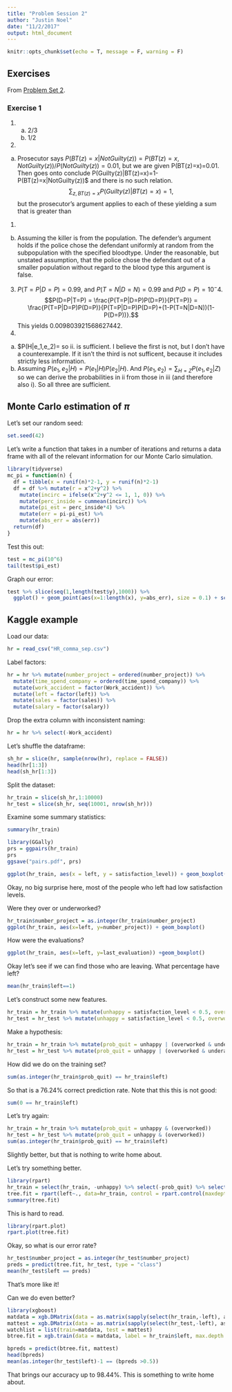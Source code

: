 ```yaml
---
title: "Problem Session 2"
author: "Justin Noel"
date: "11/2/2017"
output: html_document
---
```


```r
knitr::opts_chunk$set(echo = T, message = F, warning = F)
```
## Exercises
From [Problem Set 2](http://www.nullplug.org/ML-Blog/2017/10/27/problem-set-2/).

### Exercise 1

1.
  a. 2/3
  b. 1/2
2. 
  a. Prosecutor says $P(BT(z)=x|NotGuilty(z))= P(BT(z)=x, NotGuilty(z))/P(NotGuilty(z)) = 0.01$, but we are given P(BT(z)=x)=0.01. Then goes onto conclude P(Guilty(z)|BT(z)=x)=1-P(BT(z)=x|NotGuilty(z))$ and there is no such relation. 
 $$\sum_{z, BT(z)=x} P(Guilty(z) | BT(z)=x) =1,$$ but the prosecutor's argument applies to each of these yielding a sum that is greater than 
 1. 
  b. Assuming the killer is from the population. The defender's argument holds if the police chose the defendant uniformly at random from the subpopulation with the specified bloodtype. Under the reasonable, but unstated assumption, that the police chose the defendant out of a smaller population without regard to the blood type this argument is false. 
3. $P(T=P|D=P)=0.99$, and $P(T=N|D=N)=0.99$ and $P(D=P)=10^-4$. $$P(D=P|T=P) = \frac{P(T=P|D=P)P(D=P)}{P(T=P)} = \frac{P(T=P|D=P)P(D=P)}{P(T=P|D=P)P(D=P)+(1-P(T=N|D=N))(1-P(D=P))}.$$
This yields $0.009803921568627442$. 
4. 
  a. $P(H|e_1,e_2)=\frac{P(e_1,e_2|H)P(H)}{P(e_1,e_2)} so ii. is sufficient. I believe the first is not, but I don't have a counterexample. If it isn't the third is not sufficent, because it includes strictly less information. 
  b. Assuming $P(e_1,e_2|H)=P(e_1|H)P(e_2|H)$. And $P(e_1,e_2)=\sum_{H=Z} P(e_1,e_2|Z)$ so we can derive the probabilities in ii from those in iii (and therefore also i). So all three are sufficient.
  

## Monte Carlo estimation of $\pi$

Let's set our random seed:

```r
set.seed(42)
```

Let's write a function that takes in a number of iterations and returns a data frame with all of the relevant information for our Monte Carlo simulation.

```r
library(tidyverse)
mc_pi = function(n) {
  df = tibble(x = runif(n)*2-1, y = runif(n)*2-1)
  df = df %>% mutate(r = x^2+y^2) %>%
    mutate(incirc = ifelse(x^2+y^2 <= 1, 1, 0)) %>%
    mutate(perc_inside = cummean(incirc)) %>%
    mutate(pi_est = perc_inside*4) %>%
    mutate(err = pi-pi_est) %>%
    mutate(abs_err = abs(err))
  return(df)
}

```

Test this out:
```r
test = mc_pi(10^6)
tail(test$pi_est)
```

Graph our error:
```r
test %>% slice(seq(1,length(test$y),1000)) %>% 
  ggplot() + geom_point(aes(x=1:length(x), y=abs_err), size = 0.1) + scale_y_log10() + xlab("Iteration") + ylab("Log error")
```

## Kaggle example

Load our data:

```r
hr = read_csv("HR_comma_sep.csv")
```

Label factors:
```r
hr = hr %>% mutate(number_project = ordered(number_project)) %>%
  mutate(time_spend_company = ordered(time_spend_company)) %>%
  mutate(work_accident = factor(Work_accident)) %>%
  mutate(left = factor(left)) %>%
  mutate(sales = factor(sales)) %>%
  mutate(salary = factor(salary))
```

Drop the extra column with inconsistent naming:
```r
hr = hr %>% select(-Work_accident)
```

Let's shuffle the dataframe:
```r
sh_hr = slice(hr, sample(nrow(hr), replace = FALSE))
head(hr[1:3])
head(sh_hr[1:3])
```

Split the dataset:

```r
hr_train = slice(sh_hr,1:10000)
hr_test = slice(sh_hr, seq(10001, nrow(sh_hr)))
```

Examine some summary statistics:

```r
summary(hr_train)
```
```r
library(GGally)
prs = ggpairs(hr_train) 
prs
ggsave("pairs.pdf", prs)
```
```r
ggplot(hr_train, aes(x = left, y = satisfaction_level)) + geom_boxplot()

```

Okay, no big surprise here, most of the people who left had low satisfaction levels.

Were they over or underworked?

```r
hr_train$number_project = as.integer(hr_train$number_project)
ggplot(hr_train, aes(x=left, y=number_project)) + geom_boxplot()
```
How were the evaluations?
```r
ggplot(hr_train, aes(x=left, y=last_evaluation)) +geom_boxplot()
```
Okay let's see if we can find those who are leaving. What percentage have left?
```r
mean(hr_train$left==1)
```
Let's construct some new features.
```r
hr_train = hr_train %>% mutate(unhappy = satisfaction_level < 0.5, overworked = number_project > 3, underappreciated = last_evaluation < 0.6)
hr_test = hr_test %>% mutate(unhappy = satisfaction_level < 0.5, overworked = number_project > 3, underappreciated = last_evaluation < 0.6)
```

Make a hypothesis:

```r
hr_train = hr_train %>% mutate(prob_quit = unhappy | (overworked & underappreciated))
hr_test = hr_test %>% mutate(prob_quit = unhappy | (overworked & underappreciated))
```
How did we do on the training set?

```r
sum(as.integer(hr_train$prob_quit) == hr_train$left)
```
So that is a 76.24% correct prediction rate. Note that this this is not good:
```r
sum(0 == hr_train$left)
```
Let's try again:

```r
hr_train = hr_train %>% mutate(prob_quit = unhappy & (overworked))
hr_test = hr_test %>% mutate(prob_quit = unhappy & (overworked))
sum(as.integer(hr_train$prob_quit) == hr_train$left)
```
Slightly better, but that is nothing to write home about. 

Let's try something better.

```r
library(rpart)
hr_train = select(hr_train, -unhappy) %>% select(-prob_quit) %>% select(-overworked) %>% select(-underappreciated)
tree.fit = rpart(left~., data=hr_train, control = rpart.control(maxdepth = 30))
summary(tree.fit)
```
This is hard to read.
```r
library(rpart.plot)
rpart.plot(tree.fit)

```

Okay, so what is our error rate?

```r
hr_test$number_project = as.integer(hr_test$number_project)
preds = predict(tree.fit, hr_test, type = "class")
mean(hr_test$left == preds)
```
That's more like it!

Can we do even better?
```r
library(xgboost)
matdata = xgb.DMatrix(data = as.matrix(sapply(select(hr_train,-left), as.numeric)), label =as.numeric( hr_train$left)-1)
mattest = xgb.DMatrix(data = as.matrix(sapply(select(hr_test,-left), as.numeric)), label = as.numeric(hr_test$left)-1)
watchlist = list(train=matdata, test = mattest)
btree.fit = xgb.train(data = matdata, label = hr_train$left, max.depth = 30, eval.metric="error", nrounds = 200, watchlist = watchlist)
```

```r
bpreds = predict(btree.fit, mattest)
head(bpreds)
mean(as.integer(hr_test$left)-1 == (bpreds >0.5))
```

That brings our accuracy up to 98.44%. This is something to write home  about.